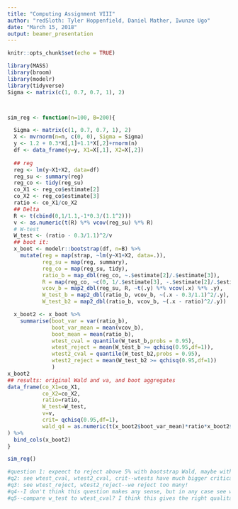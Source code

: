 ```yaml
---
title: "Computing Assignment VIII"
author: "redSloth: Tyler Hoppenfield, Daniel Mather, Iwunze Ugo"
date: "March 15, 2018"
output: beamer_presentation
---
```


```r
knitr::opts_chunk$set(echo = TRUE)
```


```r

library(MASS)
library(broom)
library(modelr)
library(tidyverse)
Sigma <- matrix(c(1, 0.7, 0.7, 1), 2)



sim_reg <- function(n=100, B=200){

  Sigma <- matrix(c(1, 0.7, 0.7, 1), 2)
  X <- mvrnorm(n=n, c(0, 0), Sigma = Sigma)
  y <- 1.2 + 0.3*X[,1]+1.1*X[,2]+rnorm(n)
  df <- data_frame(y=y, X1=X[,1], X2=X[,2])
  
  ## reg
  reg <- lm(y~X1+X2, data=df)
  reg_su <- summary(reg)
  reg_co <- tidy(reg_su)
  co_X1 <- reg_co$estimate[2]
  co_X2 <- reg_co$estimate[3]
  ratio <- co_X1/co_X2
  ## Delta
  R <- t(cbind(0,1/1.1,-1*0.3/(1.1^2)))
  v <- as.numeric(t(R) %*% vcov(reg_su) %*% R)
  # W-test
  W_test <- (ratio - 0.3/1.1)^2/v
  ## boot it:
  x_boot <- modelr::bootstrap(df, n=B) %>%
    mutate(reg = map(strap, ~lm(y~X1+X2, data=.)),
           reg_su = map(reg, summary),
           reg_co = map(reg_su, tidy),
           ratio_b = map_dbl(reg_co, ~.$estimate[2]/.$estimate[3]),
           R = map(reg_co, ~c(0, 1/.$estimate[3], -.$estimate[2]/.$estimate[3]^2)),
           vcov_b = map2_dbl(reg_su, R, ~t(.y) %*% vcov(.x) %*% .y),
           W_test_b = map2_dbl(ratio_b, vcov_b, ~(.x - 0.3/1.1)^2/.y),
           W_test_b2 = map2_dbl(ratio_b, vcov_b, ~(.x - ratio)^2/.y))

  x_boot2 <- x_boot %>% 
    summarise(boot_var = var(ratio_b),
              boot_var_mean = mean(vcov_b), 
              boot_mean = mean(ratio_b),
              wtest_cval = quantile(W_test_b,probs = 0.95),
              wtest_reject = mean(W_test_b >= qchisq(0.95,df=1)),
              wtest2_cval = quantile(W_test_b2,probs = 0.95),
              wtest2_reject = mean(W_test_b2 >= qchisq(0.95,df=1))
              )
x_boot2
## results: original Wald and va, and boot aggregates
data_frame(co_X1=co_X1, 
           co_X2=co_X2, 
           ratio=ratio,
           W_test=W_test,
           v=v,
           crit= qchisq(0.95,df=1),
           wald_q4 = as.numeric(t(x_boot2$boot_var_mean)*ratio*x_boot2$boot_var_mean)
) %>%
  bind_cols(x_boot2)
}

sim_reg()


```

```r
#question 1: expeect to reject above 5% with bootstrap Wald, maybe with mean of bootstrap Wald, probably not with sample Wald (order of variance from biggest to smallest)
#q2: see wtest_cval, wtest2_cval, crit--wtests have much bigger critical value than the actual asymptotic distribution
#q3: see wtest_reject, wtest2_reject--we reject too many!
#q4--I don't think this question makes any sense, but in any case see wald_q4
#q5--compare w_test to wtest_cval? I think this gives the right qualitative answer--bootstrap variance is higher so the sample statistic is more likely to land inside the bottom 95 percentiles than it would be on the actual distribution it comes from--but maybe our calculations are wrong, IDK


```